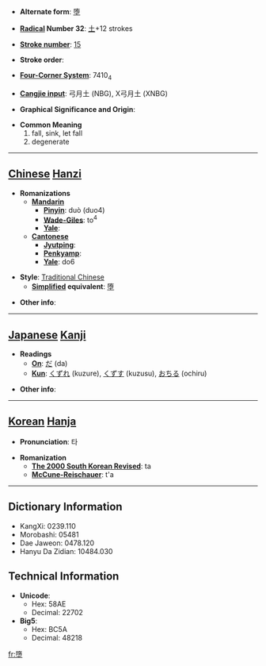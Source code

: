 * '''Alternate form''': [[堕]]

* '''[[Wiktionary:Chinese radical index| Radical]] Number 32''': [[Wiktionary:Chinese radical index 土|土]]+12 strokes

* '''[[Wiktionary:Chinese total strokes index|Stroke number]]''': [[Wiktionary:Chinese total strokes index 15|15]]

* '''Stroke order''': 

* '''[[Wiktionary:Chinese four corner index|Four-Corner System]]''': 7410<sub>4</sub>

* '''[[Wiktionary:Chinese Cangjie index|Cangjie input]]''': 弓月土 (NBG), X弓月土 (XNBG)

* '''Graphical Significance and Origin''': 

* '''Common Meaning'''
*#fall, sink, let fall
*# degenerate


----

== [[Chinese]] [[Hanzi]] ==

* '''Romanizations'''
** '''[[Mandarin]]'''
*** '''[[Pinyin]]''': duò (duo4)
*** '''[[Wade-Giles]]''': to<sup>4</sup>
*** '''[[Yale]]''': 
** '''[[Cantonese]]'''
*** '''[[Jyutping]]''':
*** '''[[Penkyamp]]''': 
*** '''[[Yale]]''': do6

* '''Style''': [[Traditional Chinese]] 
** '''[[Simplified Chinese|Simplified]] equivalent''': [[堕]]

* '''Other info''': 

----

== [[Japanese]] [[Kanji]] ==

* '''Readings'''
** '''[[On]]''': [[だ]] (da)
** '''[[Kun]]''': [[くずれ]] (kuzure), [[くずす]] (kuzusu), [[おちる]] (ochiru)

* '''Other info''':  

----

== [[Korean]] [[Hanja]] ==

* '''Pronunciation''': 타

* '''Romanization'''
** '''[[The 2000 South Korean Revised Romanization|The 2000 South Korean Revised]]''': ta
** '''[[McCune-Reischauer]]''': t'a

----

== Dictionary Information ==

* KangXi: 0239.110
* Morobashi: 05481
* Dae Jaweon: 0478.120
* Hanyu Da Zidian: 10484.030

== Technical Information ==

* '''Unicode''':
** Hex: 58AE
** Decimal: 22702
* '''Big5''':
** Hex: BC5A
** Decimal: 48218

[[fr:墮]]
